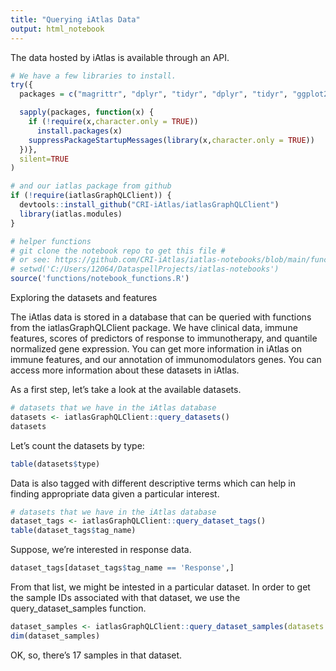 ```yaml
---
title: "Querying iAtlas Data"
output: html_notebook
---
```


The data hosted by iAtlas is available through an API.

```r
# We have a few libraries to install.
try({
  packages = c("magrittr", "dplyr", "tidyr", "dplyr", "tidyr", "ggplot2")

  sapply(packages, function(x) {
    if (!require(x,character.only = TRUE))
      install.packages(x)
    suppressPackageStartupMessages(library(x,character.only = TRUE))
  })},
  silent=TRUE
)

# and our iatlas package from github
if (!require(iatlasGraphQLClient)) {
  devtools::install_github("CRI-iAtlas/iatlasGraphQLClient")
  library(iatlas.modules)
}

# helper functions
# git clone the notebook repo to get this file #
# or see: https://github.com/CRI-iAtlas/iatlas-notebooks/blob/main/functions/notebook_functions.R
# setwd('C:/Users/12064/DataspellProjects/iatlas-notebooks')
source('functions/notebook_functions.R')
```

Exploring the datasets and features

The iAtlas data is stored in a database that can be queried with functions from the
iatlasGraphQLClient package. We have clinical data, immune features, scores of
predictors of response to immunotherapy, and quantile normalized gene expression.
You can get more information in iAtlas on immune features, and our annotation of
immunomodulators genes. You can access more information about these
datasets in iAtlas.

As a first step, let’s take a look at the available datasets.

```r
# datasets that we have in the iAtlas database
datasets <- iatlasGraphQLClient::query_datasets()
datasets
```

Let's count the datasets by type:

```r
table(datasets$type)
```

Data is also tagged with different descriptive terms which can help
in finding appropriate data given a particular interest.

```r
# datasets that we have in the iAtlas database
dataset_tags <- iatlasGraphQLClient::query_dataset_tags()
table(dataset_tags$tag_name)
```

Suppose, we're interested in response data.

```r
dataset_tags[dataset_tags$tag_name == 'Response',]
```

From that list, we might be intested in a particular dataset.
In order to get the sample IDs associated with that dataset, we use
the query_dataset_samples function.

```r
dataset_samples <- iatlasGraphQLClient::query_dataset_samples(datasets = "Miao_Science_2018")
dim(dataset_samples)
```

OK, so, there's 17 samples in that dataset.




